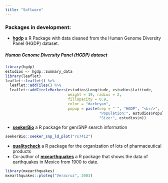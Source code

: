 ```yaml
---
title: "Software"
---
```


### Packages in development: 

- [**hgdp**](https://github.com/Erickcufe/hgdp) a R Package with data cleaned from the Human Genome Diversity Panel (HGDP) dataset.
 
##### Human Genome Diversity Panel (HGDP) dataset 

```r
library(hgdp)
estudios <- hgdp::Summary_data
library(leaflet)
leaflet::leaflet() %>% 
  leaflet::addTiles() %>% 
  leaflet::addCircleMarkers(estudios$Longitude, estudios$Latitude,
                            weight = 19, radius = 2, 
                            fillOpacity = 0.9,
                            color = "darkcyan",
                            popup = paste(sep = " ", "HGDP", "<br/>",
                                          "Population:", estudios$Population,"<br/>",
                                          "Size:", estudios$n))

```


- [**seekerBio**](https://github.com/Erickcufe/seekerBio) a R package for gen/SNP search information  

```r
seekerBio::seeker_snp_ld_plot("rs7412")
```

- [**qualitycheck**](https://github.com/Erickcufe/qualitycheck) a R package for the organization of lots of pharmaceutical products
- Co-author of [**mxearthquakes**](https://github.com/ComunidadBioInfo/mxearthquakes) a R package that shows the data of earthquakes in Mexico from 1900 to date.

```r
library(mxearthquakes)
mxearthquakes::ploteq("Veracruz", 2003)
```


